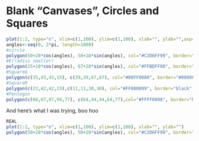# Blank “Canvases”, Circles and Squares

```r
plot(1:2, type="n", xlim=c(1,100), ylim=c(1,100), xlab="", ylab="",asp=1)
angles<-seq(0, 2*pi, length=1000)
#circle
polygon(50+28*cos(angles), 50+28*sin(angles), col="#C2D6FF99", border="NA")
#E(radius smaller)
polygon(25+18*cos(angles), 67+28*sin(angles), col="#FFBDFF98", border="NA")
#SquareG
polygon(c(15,43,43,15), c(39,39,67,67), col="#00FF0080", border="#0000FF", lwd=6)
#SquareR
polygon(c(23,42,42,23),c(11,11,30,30), col="#FF000099", border="black")
#Pentagon
polygon(c(60,67,87,94,77), c(64,44,44,64,77),col="#FFFF0098", border="NA")
```

And here's what I was trying, boo hoo 
```r
REAL
plot(1:2, type="n", xlim=c(1,100), ylim=c(1,100), xlab="", ylab="")
polygon(50+28*cos(angles), 50+28*sin(angles), col="#C2D6FF99", border="NA")
```